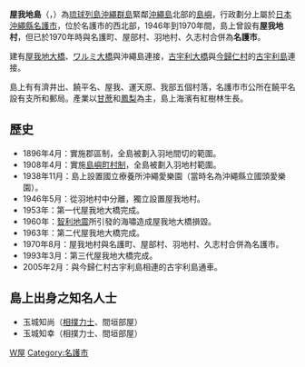 {{coord|26|39|56|N|128|00|38|E|region:JP-47|display=title}}
{{Infobox islands
|name = 屋我地島
|image  = [[File:Yagaji_Island_ISS045.jpg|center]]
|area km2 = 7.82
|coastline km = 16
|elevation m = 55
|highest mount= 
|archipelago = [[沖繩群島|沖繩群島]]
|waterbody = [[東中國海|東中國海]]
|country admin divisions title = 行政歸屬
|country 1 admin divisions = {{JPN}}[[沖繩縣|沖繩縣]][[名護市|名護市]]
}}
'''屋我地島'''（{{jpn|j=屋我地島|hg=やがじしま|rm=Yagaji-shima}}，{{ryu|r=屋我地|kn=ヤガーヂー|rm=Yagaazii}}）為[[琉球列島|琉球列島]][[沖繩群島|沖繩群島]]緊鄰[[沖繩島|沖繩島]]北部的[[島嶼|島嶼]]，行政劃分上屬於[[日本|日本]][[沖繩縣|沖繩縣]][[名護市|名護市]]，位於名護市的西北部，1946年到1970年間，島上曾設有'''屋我地村'''，但已於1970年時與名護町、屋部村、羽地村、久志村合併為'''名護市'''。

建有[[屋我地大橋|屋我地大橋]]、[[ワルミ大橋|ワルミ大橋]]與沖繩島連接，[[古宇利大橋|古宇利大橋]]與[[今歸仁村|今歸仁村]]的[[古宇利島|古宇利島]]連接。

島上有有濟井出、饒平名、屋我、運天原、我部五個村落，名護市市公所在饒平名設有支所和郵局。產業以[[甘蔗|甘蔗]]和[[鳳梨|鳳梨]]為主，島上海濱有紅樹林生長。

==歷史==
*1896年4月：實施郡區制，全島被劃入羽地間切的範圍。
*1908年4月：實施[[島嶼町村制|島嶼町村制]]，全島被劃入羽地村範圍。
*1938年11月：島上設置國立療養所沖繩愛樂園（當時名為沖繩縣立國頭愛樂園）。 
*1946年5月：從羽地村中分離，獨立設置屋我地村。
*1953年：第一代屋我地大橋完成。
*1960年：[[智利地震|智利地震]]所引發的海嘯造成屋我地大橋損毀。
*1963年：第二代屋我地大橋完成。
*1970年8月：屋我地村與名護町、屋部村、羽地村、久志村合併為名護市。
*1993年3月：第三代屋我地大橋完成。
*2005年2月：與今歸仁村古宇利島相連的古宇利島通車。

==島上出身之知名人士==
*玉城知尚（[[相撲|相撲]][[力士|力士]]、間垣部屋） 
*玉城知幸（相撲力士、間垣部屋）
{{沖繩諸島}}
[[Category:沖繩群島|W屋]]
[[Category:名護市|Category:名護市]]